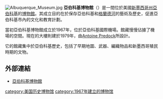 [[File:Albuquerque_Museum.jpg|thumb]]
'''亞伯科基博物館'''（{{lang-en|Albuquerque Museum of Art and History}}）是一間位於美國[[新墨西哥州|新墨西哥州]][[阿布奎基_(新墨西哥州)|亞伯科基]]的[[博物館|博物館]]。其成立目的在於保存亞伯科基和[[格蘭德河|格蘭德河]]的藝術及歷史，促進亞伯科基市內的文化和教育計劃。

當初亞伯科基博物館成立於1967年，位於亞伯科基國際機場。館藏慢慢佔據了機場的空間。現在的大樓則建於1979年，由[[Antoine_Predock|Antoine Predock]]所設計。

它的館藏集中於亞伯科基歷史，包括了早期地圖、武器、編織物品和新墨西哥殖民時期的文物。


==外部連結==
* [http://www.albuquerquemuseum.com/ 亞伯科基博物館]{{Wayback|url=http://www.albuquerquemuseum.com/ |date=20080416201948 }}

{{Museum-stub}}
[[category:美国历史博物馆|category:美国历史博物馆]]
[[category:1967年建立的博物馆|category:1967年建立的博物馆]]